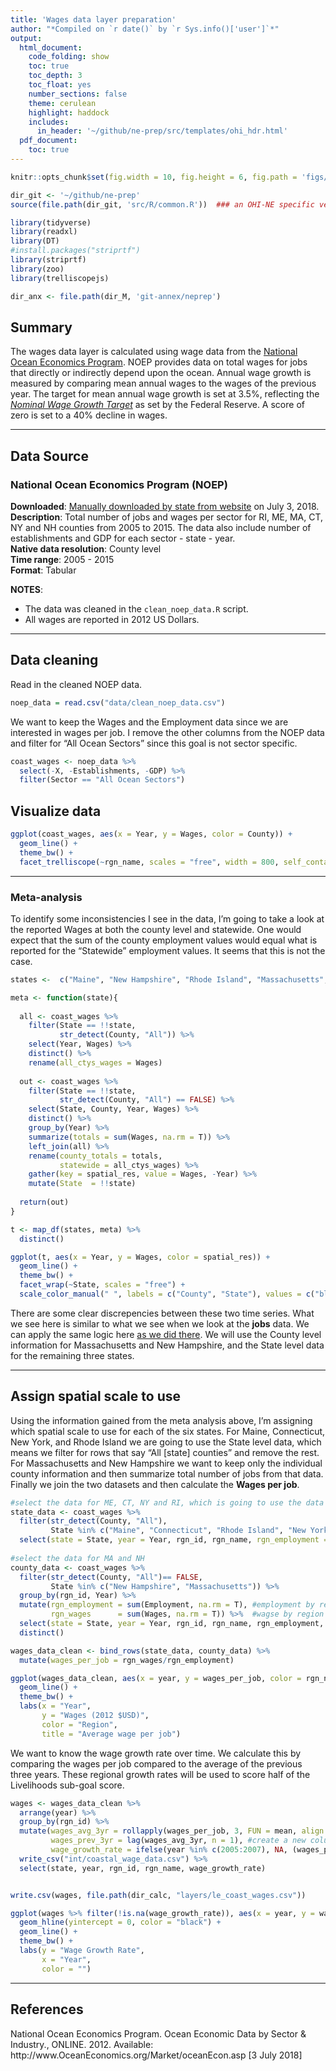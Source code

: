 ```yaml
---
title: 'Wages data layer preparation'
author: "*Compiled on `r date()` by `r Sys.info()['user']`*"
output: 
  html_document:
    code_folding: show
    toc: true
    toc_depth: 3
    toc_float: yes
    number_sections: false
    theme: cerulean
    highlight: haddock
    includes: 
      in_header: '~/github/ne-prep/src/templates/ohi_hdr.html'
  pdf_document:
    toc: true
---
```



``` r
knitr::opts_chunk$set(fig.width = 10, fig.height = 6, fig.path = 'figs/', message = FALSE, warning = FALSE)

dir_git <- '~/github/ne-prep'
source(file.path(dir_git, 'src/R/common.R'))  ### an OHI-NE specific version of common.R

library(tidyverse)
library(readxl)
library(DT)
#install.packages("striprtf")
library(striprtf)
library(zoo)
library(trelliscopejs)

dir_anx <- file.path(dir_M, 'git-annex/neprep')
```

## Summary

The wages data layer is calculated using wage data from the [National Ocean Economics Program](http://www.oceaneconomics.org/). NOEP provides data on total wages for jobs that directly or indirectly depend upon the ocean. Annual wage growth is measured by comparing mean annual wages to the  wages of the previous year. The target for mean annual wage growth is set at 3.5%, reflecting the [*Nominal Wage Growth Target*](http://www.epi.org/nominal-wage-tracker/) as set by the Federal Reserve. A score of zero is set to a 40% decline in wages.

***

## Data Source

### National Ocean Economics Program (NOEP)

**Downloaded**: [Manually downloaded by state from website](http://www.oceaneconomics.org/Market/ocean/oceanEcon.asp) on July 3, 2018.    
**Description**:  Total number of jobs and wages per sector for RI, ME, MA, CT, NY and NH counties from 2005 to 2015. The data also include number of establishments and GDP for each sector - state - year.  
**Native data resolution**: County level     
**Time range**: 2005 - 2015  
**Format**:  Tabular  

**NOTES**:

- The data was cleaned in the `clean_noep_data.R` script.  
- All wages are reported in 2012 US Dollars.

***

## Data cleaning

Read in the cleaned NOEP data.

```r
noep_data = read.csv("data/clean_noep_data.csv") 
```

We want to keep the Wages and the Employment data since we are interested in wages per job. I remove the other columns from the NOEP data and filter for "All Ocean Sectors" since this goal is not sector specific.

```r
coast_wages <- noep_data %>%
  select(-X, -Establishments, -GDP) %>%
  filter(Sector == "All Ocean Sectors")
```

## Visualize data

```r
ggplot(coast_wages, aes(x = Year, y = Wages, color = County)) +
  geom_line() +
  theme_bw() +
  facet_trelliscope(~rgn_name, scales = "free", width = 800, self_contained = T)
```

---

### Meta-analysis

To identify some inconsistencies I see in the data, I'm going to take a look at the reported Wages at both the county level and statewide. One would expect that the sum of the county employment values would equal what is reported for the "Statewide" employment values. It seems that this is not the case.

```r

states <-  c("Maine", "New Hampshire", "Rhode Island", "Massachusetts", "Connecticut", "New York")

meta <- function(state){
  
  all <- coast_wages %>%
    filter(State == !!state,
           str_detect(County, "All")) %>%
    select(Year, Wages) %>%
    distinct() %>%
    rename(all_ctys_wages = Wages)
  
  out <- coast_wages %>%
    filter(State == !!state,
           str_detect(County, "All") == FALSE) %>%
    select(State, County, Year, Wages) %>%
    distinct() %>%
    group_by(Year) %>%
    summarize(totals = sum(Wages, na.rm = T)) %>%
    left_join(all) %>%
    rename(county_totals = totals,
           statewide = all_ctys_wages) %>%
    gather(key = spatial_res, value = Wages, -Year) %>%
    mutate(State  = !!state)
  
  return(out)
}

t <- map_df(states, meta) %>%
  distinct()

ggplot(t, aes(x = Year, y = Wages, color = spatial_res)) +
  geom_line() +
  theme_bw() +
  facet_wrap(~State, scales = "free") +
  scale_color_manual(" ", labels = c("County", "State"), values = c("blue", "red")) 
```

There are some clear discrepencies between these two time series. What we see here is similar to what we see when we look at the **jobs** data. We can apply the same logic here [as we did there](https://ohi-northeast.github.io/ne-prep/prep/liv/jobs.html). We will use the County level information for Massachusetts and New Hampshire, and the State level data for the remaining three states.

---

## Assign spatial scale to use

Using the information gained from the meta analysis above, I'm assigning which spatial scale to use for each of the six states. For Maine, Connecticut, New York, and Rhode Island we are going to use the State level data, which means we filter for rows that say "All [state] counties" and remove the rest. For Massachusetts and New Hampshire we want to keep only the individual county information and then summarize total number of jobs from that data. Finally we join the two datasets and then calculate the **Wages per job**. 

```r

#select the data for ME, CT, NY and RI, which is going to use the data reported for "All x counties"
state_data <- coast_wages %>%
  filter(str_detect(County, "All"),
         State %in% c("Maine", "Connecticut", "Rhode Island", "New York")) %>%
  select(state = State, year = Year, rgn_id, rgn_name, rgn_employment = Employment, rgn_wages = Wages)
  
#select the data for MA and NH
county_data <- coast_wages %>%
  filter(str_detect(County, "All")== FALSE,
         State %in% c("New Hampshire", "Massachusetts")) %>%
  group_by(rgn_id, Year) %>%
  mutate(rgn_employment = sum(Employment, na.rm = T), #employment by region
         rgn_wages      = sum(Wages, na.rm = T)) %>%  #wagse by region
  select(state = State, year = Year, rgn_id, rgn_name, rgn_employment, rgn_wages) %>%
  distinct()

wages_data_clean <- bind_rows(state_data, county_data) %>%
  mutate(wages_per_job = rgn_wages/rgn_employment)

ggplot(wages_data_clean, aes(x = year, y = wages_per_job, color = rgn_name)) +
  geom_line() +
  theme_bw() +
  labs(x = "Year",
       y = "Wages (2012 $USD)",
       color = "Region",
       title = "Average wage per job")
```


We want to know the wage growth rate over time. We calculate this by comparing the wages per job compared to the average of the previous three years. These regional growth rates will be used to score half of the Livelihoods sub-goal score.

```r
wages <- wages_data_clean %>%
  arrange(year) %>%
  group_by(rgn_id) %>%
  mutate(wages_avg_3yr = rollapply(wages_per_job, 3, FUN = mean, align = "right", na.rm = F, partial = T), #calculate the mean for three years
         wages_prev_3yr = lag(wages_avg_3yr, n = 1), #create a new column that aligns the avg wages from previous three years with the year with which we're comparing.
         wage_growth_rate = ifelse(year %in% c(2005:2007), NA, (wages_per_job/wages_prev_3yr)-1)) %>% #assign NA to the first three years in the time series because there is not enough data to calculate this rate. 2007 growth rate *should* be compared to average of 2004-2006.
  write_csv("int/coastal_wage_data.csv") %>%
  select(state, year, rgn_id, rgn_name, wage_growth_rate)


write.csv(wages, file.path(dir_calc, "layers/le_coast_wages.csv"))

ggplot(wages %>% filter(!is.na(wage_growth_rate)), aes(x = year, y = wage_growth_rate, color = rgn_name)) +
  geom_hline(yintercept = 0, color = "black") +
  geom_line() +
  theme_bw() +
  labs(y = "Wage Growth Rate",
       x = "Year",
       color = "")
```

***

## References

National Ocean Economics Program. Ocean Economic Data by Sector & Industry., ONLINE. 2012.
Available: http://www.OceanEconomics.org/Market/oceanEcon.asp [3 July 2018]